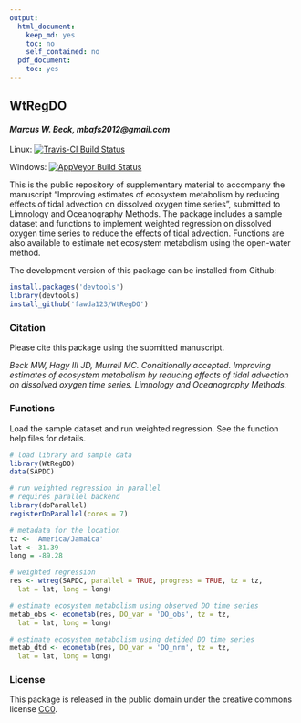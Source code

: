 ```yaml
---
output:
  html_document:
    keep_md: yes
    toc: no
    self_contained: no
  pdf_document:
    toc: yes
---
```


## WtRegDO

#### *Marcus W. Beck, mbafs2012@gmail.com*

Linux: [![Travis-CI Build Status](https://travis-ci.org/fawda123/WtRegDO.svg?branch=master)](https://travis-ci.org/fawda123/WtRegDO)

Windows: [![AppVeyor Build Status](https://ci.appveyor.com/api/projects/status/github/fawda123/WtRegDO?branch=master)](https://ci.appveyor.com/project/fawda123/WtRegDO)

This is the public repository of supplementary material to accompany the manuscript "Improving estimates of ecosystem metabolism by reducing effects of tidal advection on dissolved oxygen time series", submitted to Limnology and Oceanography Methods.  The package includes a sample dataset and functions to implement weighted regression on dissolved oxygen time series to reduce the effects of tidal advection.  Functions are also available to estimate net ecosystem metabolism using the open-water method.  

The development version of this package can be installed from Github:

```r
install.packages('devtools')
library(devtools)
install_github('fawda123/WtRegDO')
```

### Citation

Please cite this package using the submitted manuscript.

*Beck MW, Hagy III JD, Murrell MC. Conditionally accepted. Improving estimates of ecosystem metabolism by reducing effects of tidal advection on dissolved oxygen time series. Limnology and Oceanography Methods.*

### Functions

Load the sample dataset and run weighted regression.  See the function help files for details.

```r
# load library and sample data
library(WtRegDO)
data(SAPDC)

# run weighted regression in parallel
# requires parallel backend
library(doParallel)
registerDoParallel(cores = 7)

# metadata for the location
tz <- 'America/Jamaica'
lat <- 31.39
long = -89.28

# weighted regression
res <- wtreg(SAPDC, parallel = TRUE, progress = TRUE, tz = tz, 
  lat = lat, long = long)

# estimate ecosystem metabolism using observed DO time series
metab_obs <- ecometab(res, DO_var = 'DO_obs', tz = tz, 
  lat = lat, long = long)

# estimate ecosystem metabolism using detided DO time series
metab_dtd <- ecometab(res, DO_var = 'DO_nrm', tz = tz, 
  lat = lat, long = long)

```

### License

This package is released in the public domain under the creative commons license [CC0](https://tldrlegal.com/license/creative-commons-cc0-1.0-universal). 
